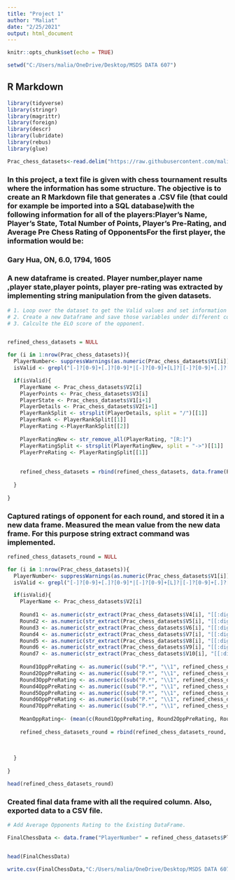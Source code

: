 ---
title: "Project 1"
author: "Maliat"
date: "2/25/2021"
output: html_document
---

```{r setup, include=FALSE}
knitr::opts_chunk$set(echo = TRUE)
```

```{r}
setwd("C:/Users/malia/OneDrive/Desktop/MSDS DATA 607")
```

## R Markdown
```{r include=FALSE}
library(tidyverse)
library(stringr)
library(magrittr)
library(foreign)
library(descr)
library(lubridate)
library(rebus)
library(glue)
```


```{r}
Prac_chess_datasets<-read.delim("https://raw.githubusercontent.com/maliat-hossain/chess-data/main/tournamentinfo.txt",header = FALSE, sep = "|")
```

### In this project,  a text file is given with chess tournament results where the information has some structure. The objective  is to create an R Markdown file that generates a .CSV file (that could for example be imported into a SQL database)with the following information for all of the players:Player’s Name, Player’s State, Total Number of Points, Player’s Pre-Rating, and Average Pre Chess Rating of OpponentsFor the first player, the information would be:
### Gary Hua, ON, 6.0, 1794, 1605

### A new dataframe is created. Player number,player name ,player state,player points, player pre-rating was extracted by implementing string manipulation  from the given datasets.


```{r}

# 1. Loop over the dataset to get the Valid values and set information under variables. 
# 2. Create a new Dataframe and save those variables under different column. 
# 3. Calculte the ELO score of the opponent. 


refined_chess_datasets = NULL

for (i in 1:nrow(Prac_chess_datasets)){
  PlayerNumber<- suppressWarnings(as.numeric(Prac_chess_datasets$V1[i]))
  isValid <- grepl("[-]?[0-9]+[.]?[0-9]*|[-]?[0-9]+[L]?|[-]?[0-9]+[.]?[0-9]*[eE][0-9]+", PlayerNumber)

  if(isValid){
    PlayerName <- Prac_chess_datasets$V2[i]
    PlayerPoints <- Prac_chess_datasets$V3[i]
    PlayerState <- Prac_chess_datasets$V1[i+1]
    PlayerDetails <- Prac_chess_datasets$V2[i+1]
    PlayerRankSplit <- strsplit(PlayerDetails, split = "/")[[1]]
    PlayerRank <- PlayerRankSplit[[1]]
    PlayerRating <-PlayerRankSplit[[2]]
    
    PlayerRatingNew <- str_remove_all(PlayerRating, "[R:]")
    PlayerRatingSplit <- strsplit(PlayerRatingNew, split = "->")[[1]]
    PlayerPreRating <- PlayerRatingSplit[[1]]
   
   
    refined_chess_datasets = rbind(refined_chess_datasets, data.frame(PlayerNumber, PlayerName, PlayerState, PlayerPoints, PlayerPreRating))
    
  }
    
}


```

### Captured ratings of opponent for each round, and stored it in a new data frame. Measured the mean value from the new data frame. For this purpose string extract command was implemented.
```{r}

refined_chess_datasets_round = NULL

for (i in 1:nrow(Prac_chess_datasets)){
  PlayerNumber<- suppressWarnings(as.numeric(Prac_chess_datasets$V1[i]))
  isValid <- grepl("[-]?[0-9]+[.]?[0-9]*|[-]?[0-9]+[L]?|[-]?[0-9]+[.]?[0-9]*[eE][0-9]+", PlayerNumber)

  if(isValid){
    PlayerName <- Prac_chess_datasets$V2[i]
    
    Round1 <- as.numeric(str_extract(Prac_chess_datasets$V4[i], "[[:digit:]]+"))
    Round2 <- as.numeric(str_extract(Prac_chess_datasets$V5[i], "[[:digit:]]+"))
    Round3 <- as.numeric(str_extract(Prac_chess_datasets$V6[i], "[[:digit:]]+"))
    Round4 <- as.numeric(str_extract(Prac_chess_datasets$V7[i], "[[:digit:]]+"))
    Round5 <- as.numeric(str_extract(Prac_chess_datasets$V8[i], "[[:digit:]]+"))
    Round6 <- as.numeric(str_extract(Prac_chess_datasets$V9[i], "[[:digit:]]+"))
    Round7 <- as.numeric(str_extract(Prac_chess_datasets$V10[i], "[[:digit:]]+"))
    
    Round1OppPreRating <- as.numeric((sub("P.*", "\\1", refined_chess_datasets$PlayerPreRating[Round1])))
    Round2OppPreRating <- as.numeric((sub("P.*", "\\1", refined_chess_datasets$PlayerPreRating[Round2])))
    Round3OppPreRating <- as.numeric((sub("P.*", "\\1", refined_chess_datasets$PlayerPreRating[Round3])))
    Round4OppPreRating <- as.numeric((sub("P.*", "\\1", refined_chess_datasets$PlayerPreRating[Round4])))
    Round5OppPreRating <- as.numeric((sub("P.*", "\\1", refined_chess_datasets$PlayerPreRating[Round5])))
    Round6OppPreRating <- as.numeric((sub("P.*", "\\1", refined_chess_datasets$PlayerPreRating[Round6])))
    Round7OppPreRating <- as.numeric((sub("P.*", "\\1", refined_chess_datasets$PlayerPreRating[Round7])))
    
    MeanOppRating<- (mean(c(Round1OppPreRating, Round2OppPreRating, Round3OppPreRating, Round4OppPreRating, Round5OppPreRating, Round6OppPreRating, Round7OppPreRating), na.rm=TRUE))
    
    refined_chess_datasets_round = rbind(refined_chess_datasets_round, data.frame(PlayerNumber, PlayerName, Round1OppPreRating, Round2OppPreRating, Round3OppPreRating, Round4OppPreRating, Round5OppPreRating, Round6OppPreRating, Round7OppPreRating, MeanOppRating))
    
    
    
  }
  
}


```

```{r}
head(refined_chess_datasets_round)
```

### Created final data frame with all the required column. Also, exported data to a CSV file.

```{r}
# Add Average Opponents Rating to the Existing DataFrame. 

FinalChessData <- data.frame("PlayerNumber" = refined_chess_datasets$PlayerNumber, "PlayerName" =refined_chess_datasets$PlayerName, "State" = refined_chess_datasets$PlayerState, "Points" = refined_chess_datasets$PlayerPoints, "Pre-Rating" = refined_chess_datasets$PlayerPreRating, "OpponentsAvgRating"  = refined_chess_datasets_round$MeanOppRating)


head(FinalChessData)

write.csv(FinalChessData,"C:/Users/malia/OneDrive/Desktop/MSDS DATA 607/FinalChessData.csv", row.names = FALSE)


```





